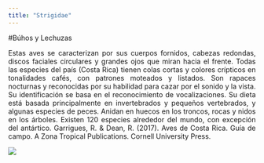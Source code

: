 ---
title: "Strigidae"
---

#Búhos y Lechuzas

<p align="justify">
Estas aves se caracterizan por sus cuerpos fornidos, cabezas redondas, discos faciales circulares y grandes ojos que miran hacia el frente. Todas las especies del país (Costa Rica) tienen colas cortas y colores crípticos en tonalidades cafés, con patrones moteados y listados. Son rapaces nocturnas y reconocidas por su habilidad para cazar por el sonido y la vista. Su identificación se basa en el reconocimiento de vocalizaciones.
Su dieta está basada principalmente en invertebrados y pequeños vertebrados, y algunas especies de peces.
Anidan en huecos en los troncos, rocas y nidos en los árboles. 
Existen 120 especies alrededor del mundo, con excepción del antártico.
Garrigues, R. & Dean, R. (2017). Aves de Costa Rica. Guía de campo. A Zona Tropical Publications. Cornell University Press. 
</p>

![](imagenes/buho_anteojos.jpg) 